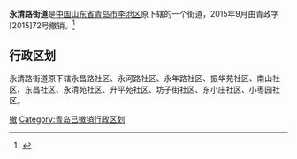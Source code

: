 '''永清路街道'''是[[中华人民共和国|中国]][[山东省|山东省]][[青岛市|青岛市]][[李沧区|李沧区]]原下辖的一个街道，2015年9月由青政字[2015]72号撤销。<ref>{{Cite web|url=http://files2.mca.gov.cn/www/201510/20151027153459336.htm|title=2015年中华人民共和国县以下行政区划变更情况（9月）|accessdate=2017-04-10|author=|date=|publisher=民政部|archive-date=2017-04-10|archive-url=https://web.archive.org/web/20170410215715/http://files2.mca.gov.cn/www/201510/20151027153459336.htm|dead-url=no}}</ref>

== 行政区划 ==
永清路街道原下辖永昌路社区、永河路社区、永年路社区、振华苑社区、南山社区、东昌社区、永清苑社区、升平苑社区、坊子街社区、东小庄社区、小枣园社区。

{{青岛小作品}}
[[Category:李沧区|撤]]
[[Category:青岛已撤销行政区划|Category:青岛已撤销行政区划]]
